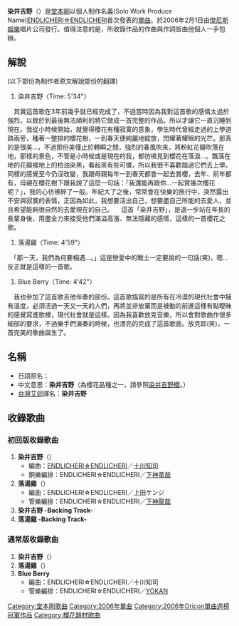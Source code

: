 {{Unreferenced |time=2009-03-30T01:58:20+00:00 }}
{{Infobox song
| name       = 染井吉野
| type       = 單曲
| artist     = [[ENDLICHERI☆ENDLICHERI|ENDLICHERI☆ENDLICHERI]]
| cover      = 
| released   = 2006年2月1日
| recorded   = 
| genre      = [[J-POP|J-POP]]
| length     = 
| label      = [[傑尼斯娛樂|傑尼斯娛樂]]
| producer   = ENDLICHERI☆ENDLICHERI ([[堂本剛|堂本剛]])
| prev_title = [[WAVER|WAVER]](''堂本剛'' 名義)
| prev_year  = 2004
| next_title = [[The_Rainbow_Star|The Rainbow Star]]
| next_year  = 2006
}}
'''染井吉野'''（'''{{lang|ja|ソメイヨシノ}}'''）是[[堂本剛|堂本剛]]以個人制作名義(Solo Work Produce Name)[[ENDLICHERI☆ENDLICHERI|ENDLICHERI☆ENDLICHERI]]首次發表的[[單曲|單曲]]。於2006年2月1日由[[傑尼斯娛樂|傑尼斯娛樂]]唱片公司發行。值得注意的是，所收錄作品的作曲與作詞皆由他個人一手包辦。

==解說==

(以下部份為制作者原文解說部份的翻譯)

#染井吉野〈Time: 5'34"〉
　其實這首歌在3年前幾乎就已經完成了，不過當時因為我對這首歌的感情太過於強烈，以致於到最後無法順利的將它做成一首完整的作品。所以才讓它一直沉睡到現在。我從小時候開始，就覺得櫻花有種寂寞的意象，學生時代曾經走過的上學道路兩旁，種著一整排的櫻花樹，一到春天便絢麗地綻放，閃耀著耀眼的光芒。那真的是很美…，不過那份美僅止於轉瞬之間，強烈的春風吹來，將粉紅花瓣吹落在地，那樣的景色，不管是小時候或是現在的我，都彷彿見到櫻花在落淚…。飄落在地的花瓣被地上的柏油染黑，看起來有些可憐，所以我很不喜歡踏過它們去上學。同樣的感覺至今仍沒改變，我跟母親每年一到春天都會一起去賞櫻，去年、前年都有，母親在櫻花樹下跟我說了這麼一句話：「我還能再跟你…一起賞幾次櫻花呢？」，我的心彷彿碎了一般。年紀大了之後，常常會在快樂的旅行中，突然露出不安與寂寞的表情，正因為如此，我想要活出自己，想要盡自己所能的去愛人，並且希望能夠很自然的去愛現在的自己。
　這首「染井吉野」，是退一步站在年長的長輩身後，用盡全力來接受他們滿溢高漲、無法隱藏的感情，這樣的一首櫻花之歌。

#落湯雞〈Time: 4'59"〉
　「那一天，我們為何要相遇…。」這是戀愛中的戰士一定要說的一句話(笑)，嗯…反正就是這樣的一首歌。

#Blue Berry〈Time: 4'42"〉
　我也參加了這首歌吉他伴奏的部份。這首歌描寫的是所有在冷漠的現代社會中擁有溫度，必須活過一天又一天的人們，再將並非放棄而是被動的前進這樣有點曖昧的感覺寫進歌裡，現代社會就是這樣。因為我喜歡放克音樂，所以會對歌曲作很多細部的要求，不過樂手們演奏的時候，也漂亮的完成了這首歌曲。放克耶(笑)，一首完美的歌曲誕生了。

==名稱==
{{japanese|japanese=<font lang=ja>染井吉野</font>|kana=ソメイヨシノ|romaji=someiyosino}}

*日語原名：'''{{lang|ja|ソメイヨシノ}}'''
*中文意思：'''染井吉野'''（為櫻花品種之一，請參照[[染井吉野櫻|染井吉野櫻]]。）
*[[台灣|台灣]][[艾迴唱片|艾迴]]譯名：'''染井吉野'''

==收錄歌曲==
===初回版收錄歌曲===
#'''染井吉野'''（'''{{lang|ja|ソメイヨシノ}}'''）
#*編曲：[[ENDLICHERI☆ENDLICHERI|ENDLICHERI☆ENDLICHERI]]／[[十川知司|十川知司]]
#*銅樂編排：ENDLICHERI☆ENDLICHERI／[[下神竜哉|下神竜哉]]
#'''落湯雞'''（'''{{lang|ja|濡れ鼠}}'''）
#*編曲：ENDLICHERI☆ENDLICHERI／上田ケンジ
#*管樂編排：ENDLICHERI☆ENDLICHERI／[[下神龍哉|下神龍哉]]
#'''染井吉野 -Backing Track-'''
#'''落湯雞 -Backing Track-'''

===通常版收錄歌曲===
#'''染井吉野'''（'''{{lang|ja|ソメイヨシノ}}'''）
#'''落湯雞'''（'''{{lang|ja|濡れ鼠}}'''）
#'''Blue Berry '''
#*編曲：ENDLICHERI☆ENDLICHERI／十川知司
#*管樂編排：ENDLICHERI☆ENDLICHERI／[[YOKAN|YOKAN]]

{{堂本剛}}
{{Oricon單曲週榜冠軍 (2006年)|2006年2月13日}}

{{DEFAULTSORT:Someiyoshino}}
[[Category:堂本剛歌曲|Category:堂本剛歌曲]]
[[Category:2006年單曲|Category:2006年單曲]]
[[Category:2006年Oricon單曲週榜冠軍作品|Category:2006年Oricon單曲週榜冠軍作品]]
[[Category:櫻花題材歌曲|Category:櫻花題材歌曲]]